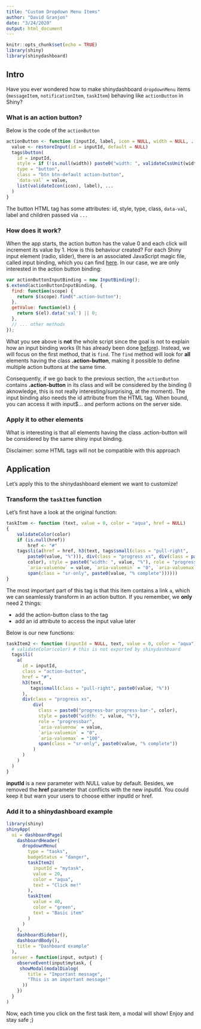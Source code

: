 ```yaml
---
title: "Custom Dropdown Menu Items"
author: "David Granjon"
date: "3/24/2020"
output: html_document
---
```


```r
knitr::opts_chunk$set(echo = TRUE)
library(shiny)
library(shinydashboard)
```

## Intro
Have you ever wondered how to make shinydashboard `dropdownMenu` items (`messageItem`, `notificationItem`, `taskItem`) behaving like `actionButton` in Shiny?


### What is an action button?

Below is the code of the `actionButton`

```r
actionButton <- function (inputId, label, icon = NULL, width = NULL, ...)  {
  value <- restoreInput(id = inputId, default = NULL)
  tags$button(
    id = inputId, 
    style = if (!is.null(width)) paste0("width: ", validateCssUnit(width), ";"), 
    type = "button", 
    class = "btn btn-default action-button", 
    `data-val` = value, 
    list(validateIcon(icon), label), ...
  )
}
```

The button HTML tag has some attributes: id, style, type, class, `data-val`, label and children passed via `...`

### How does it work?
When the app starts, the action button has the value 0 and each click will increment its value by 1. 
How is this behaviour created? For each Shiny input element (radio, slider), there is an associated JavaScript magic file, called input binding, which you can find [here](https://github.com/rstudio/shiny/tree/master/srcjs). In our case, we are only interested in the action button binding:

```javascript
var actionButtonInputBinding = new InputBinding();
$.extend(actionButtonInputBinding, {
  find: function(scope) {
    return $(scope).find(".action-button");
  },
  getValue: function(el) {
    return $(el).data('val') || 0;
  },
  // ... other methods
});
```

What you see above is **not** the whole script since the goal is not to explain how an input binding works (It has already been done [before](https://shiny.rstudio.com/articles/building-inputs.html)). Instead, we will focus on the first method, that is `find`. The `find` method will look for **all** elements having the class **.action-button**, making it possible to define multiple action buttons at the same time.

Consequently, if we go back to the previous section, the `actionButton` contains **.action-button** in its class and will be considered by the binding (I aknowledge, this is not really interesting/surprising, at the moment). The input binding also needs the id attribute from the HTML tag. When bound, you can access it with input$... and perform actions on the server side.

### Apply it to other elements
What is interesting is that all elements having the class .action-button will be considered by the same shiny input binding. 

Disclaimer: some HTML tags will not be compatible with this approach


## Application

Let's apply this to the shinydashboard element we want to customize!

### Transform the `taskItem` function
Let's first have a look at the original function:

```r
taskItem <- function (text, value = 0, color = "aqua", href = NULL) 
{
    validateColor(color)
    if (is.null(href)) 
        href <- "#"
    tags$li(a(href = href, h3(text, tags$small(class = "pull-right", 
        paste0(value, "%"))), div(class = "progress xs", div(class = paste0("progress-bar progress-bar-", 
        color), style = paste0("width: ", value, "%"), role = "progressbar", 
        `aria-valuenow` = value, `aria-valuemin` = "0", `aria-valuemax` = "100", 
        span(class = "sr-only", paste0(value, "% complete"))))))
}
```

The most important part of this tag is that this item contains a link `a`, which we can seamlessly transform in an action button. If you remember, we **only** need 2 things:

- add the action-button class to the tag
- add an id attribute to access the input value later

Below is our new functions:

```r
taskItem2 <- function (inputId = NULL, text, value = 0, color = "aqua") {
  # validateColor(color) # this is not exported by shinydashboard
  tags$li(
    a(
      id = inputId,
      class = "action-button",
      href = "#",
      h3(text,
         tags$small(class = "pull-right", paste0(value, "%"))
      ),
      div(class = "progress xs",
          div(
            class = paste0("progress-bar progress-bar-", color),
            style = paste0("width: ", value, "%"),
            role = "progressbar",
            `aria-valuenow` = value,
            `aria-valuemin` = "0",
            `aria-valuemax` = "100",
            span(class = "sr-only", paste0(value, "% complete"))
          )
      )
    )
  )
}
```

**inputId** is a new parameter with NULL value by default. Besides, we removed the **href** parameter that conflicts with the new inputId. You could keep it but warn your users to choose either inputId or href.

### Add it to a shinydashboard example

```r
library(shiny)
shinyApp(
  ui = dashboardPage(
    dashboardHeader(
      dropdownMenu(
        type = "tasks", 
        badgeStatus = "danger",
        taskItem2(
          inputId = "mytask",
          value = 20, 
          color = "aqua",
          text = "Click me!"
        ),
        taskItem(
          value = 40, 
          color = "green",
          text = "Basic item"
        )
      )
    ),
    dashboardSidebar(),
    dashboardBody(),
    title = "Dashboard example"
  ),
  server = function(input, output) {
    observeEvent(input$mytask, {
     showModal(modalDialog(
        title = "Important message",
        "This is an important message!"
      ))
    })
  }
)
```

Now, each time you click on the first task item, a modal will show! Enjoy and stay safe ;)
